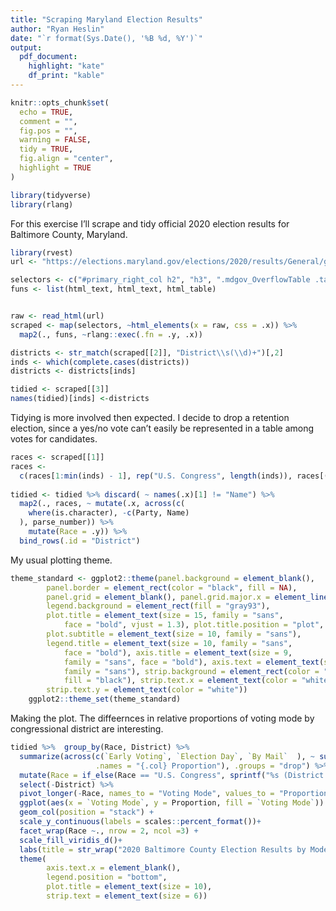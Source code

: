 ```yaml
---
title: "Scraping Maryland Election Results"
author: "Ryan Heslin"
date: "`r format(Sys.Date(), '%B %d, %Y')`"
output: 
  pdf_document:
    highlight: "kate"
    df_print: "kable"
---
```


 <!-- Standard custom LaTeX commands -->
\newcommand{\abcd}{\begin{bmatrix}a&b\\
c&d\end{bmatrix}}
\newcommand{\m}[1]{\begin{bmatrix}#1\end{bmatrix}}

\newcommand{\vect}[1]{\begin{pmatrix}#1\end{pmatrix}}

\newcommand{\meq}[1]{\begin{split}#1\end{split}}

\newcommand{\bym}[1]{#1\times{m}}

\newcommand{\nby}[1]{n\times{#1}}

\newcommand{\subsp}[2]{\Bigg\{\begin{bmatrix}#1\end{bmatrix}:#2\Bigg\}}

\newcommand{\proj}[2]{\text{proj}_#1(#2)}

\newcommand{\refl}[2]{\text{refl}_#1(#2)}

\newcommand{\sumn}{\sum_{i=1}^n}

<!-- % 1: term 1 -->
<!-- % 2: subscript 1 -->
<!-- % 3: term 2 -->
<!-- % 4: subscript 2 -->
<!-- % 5. operation -->
\newcommand{\dotsn}[5]{#1_{1}#3_{1}#5{#1}_{2}#3_{2}{#5}\dots{#5}#1_{#2}#3_{#4}}

\newcommand{\rot}[1]{
\begin{bmatrix}
\cos{(#1)} & -\sin{(#1)}\\

\sin{(#1)} & \cos{(#1)}\\
\end{bmatrix}
}
```r

knitr::opts_chunk$set(
  echo = TRUE,
  comment = "",
  fig.pos = "",
  warning = FALSE,
  tidy = TRUE,
  fig.align = "center",
  highlight = TRUE
)

library(tidyverse)
library(rlang)
```

For this exercise I'll scrape and tidy official 2020 election results for
Baltimore County, Maryland.
```r
library(rvest)
url <- "https://elections.maryland.gov/elections/2020/results/General/gen_results_2020_4_by_county_04-1.html"

selectors <- c("#primary_right_col h2", "h3", ".mdgov_OverflowTable .table-stripe")
funs <- list(html_text, html_text, html_table)


raw <- read_html(url)
scraped <- map(selectors, ~html_elements(x = raw, css = .x)) %>% 
  map2(., funs, ~rlang::exec(.fn = .y, .x))  

districts <- str_match(scraped[[2]], "District\\s(\\d)+")[,2]
inds <- which(complete.cases(districts))
districts <- districts[inds]

tidied <- scraped[[3]]
names(tidied)[inds] <-districts
```

Tidying is more involved then expected. I decide to drop a retention election,
since a yes/no vote can't easily be represented in a table among votes for 
candidates.
```r
races <- scraped[[1]]
races <-
  c(races[1:min(inds) - 1], rep("U.S. Congress", length(inds)), races[(min(inds) +
                                                                         2):length(races) - 1])
tidied <- tidied %>% discard( ~ names(.x)[1] != "Name") %>%
  map2(., races, ~ mutate(.x, across(c(
    where(is.character), -c(Party, Name)
  ), parse_number)) %>% 
    mutate(Race = .y)) %>%
  bind_rows(.id = "District")
```

My usual plotting theme.
```r
theme_standard <- ggplot2::theme(panel.background = element_blank(), 
        panel.border = element_rect(color = "black", fill = NA), 
        panel.grid = element_blank(), panel.grid.major.x = element_line(color = "gray93"), 
        legend.background = element_rect(fill = "gray93"), 
        plot.title = element_text(size = 15, family = "sans", 
            face = "bold", vjust = 1.3), plot.title.position = "plot", 
        plot.subtitle = element_text(size = 10, family = "sans"), 
        legend.title = element_text(size = 10, family = "sans", 
            face = "bold"), axis.title = element_text(size = 9, 
            family = "sans", face = "bold"), axis.text = element_text(size = 8, 
            family = "sans"), strip.background = element_rect(color = "black", 
            fill = "black"), strip.text.x = element_text(color = "white"), 
        strip.text.y = element_text(color = "white"))
    ggplot2::theme_set(theme_standard)
```

Making the plot. The diffeernces in relative proportions of voting mode by 
congressional district are interesting.
```r
tidied %>%  group_by(Race, District) %>% 
  summarize(across(c(`Early Voting`, `Election Day`, `By Mail`  ), ~ sum(.x)/sum(Total),
                   .names = "{.col} Proportion"), .groups = "drop") %>% 
  mutate(Race = if_else(Race == "U.S. Congress", sprintf("%s (District %s)", Race, District), Race)) %>% 
  select(-District) %>% 
  pivot_longer(-Race, names_to = "Voting Mode", values_to = "Proportion") %>% 
  ggplot(aes(x = `Voting Mode`, y = Proportion, fill = `Voting Mode`)) +
  geom_col(position = "stack") +
  scale_y_continuous(labels = scales::percent_format())+
  facet_wrap(Race ~., nrow = 2, ncol =3) +
  scale_fill_viridis_d()+
  labs(title = str_wrap("2020 Baltimore County Election Results by Mode of Voting",width = 40)) +
  theme(
        axis.text.x = element_blank(),
        legend.position = "bottom",
        plot.title = element_text(size = 10),
        strip.text = element_text(size = 6))
  
```

